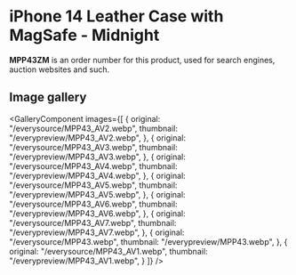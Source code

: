 
# iPhone 14 Leather Case with MagSafe - Midnight

<Callout type='info' emoji='👉🏻'>**MPP43ZM** is an order number for this product, used for search engines, auction websites and such.</Callout>

## Image gallery

<GalleryComponent
    images={[
      {
        original: "/everysource/MPP43_AV2.webp",
        thumbnail: "/everypreview/MPP43_AV2.webp",
      },
      {
        original: "/everysource/MPP43_AV3.webp",
        thumbnail: "/everypreview/MPP43_AV3.webp",
      },
      {
        original: "/everysource/MPP43_AV4.webp",
        thumbnail: "/everypreview/MPP43_AV4.webp",
      },
      {
        original: "/everysource/MPP43_AV5.webp",
        thumbnail: "/everypreview/MPP43_AV5.webp",
      },
      {
        original: "/everysource/MPP43_AV6.webp",
        thumbnail: "/everypreview/MPP43_AV6.webp",
      },
      {
        original: "/everysource/MPP43_AV7.webp",
        thumbnail: "/everypreview/MPP43_AV7.webp",
      },
      {
        original: "/everysource/MPP43.webp",
        thumbnail: "/everypreview/MPP43.webp",
      },
      {
        original: "/everysource/MPP43_AV1.webp",
        thumbnail: "/everypreview/MPP43_AV1.webp",
      }
    ]}
  />
